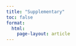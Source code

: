 ---
title: "Supplementary"
toc: false
format: 
  html:
    page-layout: article
---

<!-- Details of the three evaluations categories with metric and range in this study.

+-----------------------------------------------+--------------------------------+-------------------+---------------------------+-------------------------------------+
| Evaluation                                    | Task                           | Transformation    | Metric                    | Range                               |
+===============================================+================================+===================+===========================+=====================================+
| Data properties                               | Library size                   | No                | Kernel Density Scores     | \[0, infinity) then map to \[0, 1\] |
|                                               +--------------------------------+-------------------+                           |                                     |
|                                               | TMM                            | No                |                           |                                     |
|                                               +--------------------------------+-------------------+                           |                                     |
|                                               | Effective library size         | No                |                           |                                     |
|                                               +--------------------------------+-------------------|                           |                                     |
|                                               | Scaled variance                | Yes, z-score      |                           |                                     |
|                                               |                                | standardization   |                           |                                     |
|                                               +--------------------------------+-------------------|                           |                                     |
|                                               | Scaled mean                    | Yes, z-score      |                           |                                     |
|                                               |                                | standardization   |                           |                                     |
|                                               +--------------------------------+-------------------|                           |                                     |
|                                               | Fraction zero                  | No                |                           |                                     |
|                                               +--------------------------------+-------------------|                           |                                     |
|                                               | Sample Pearson correlation     | No                |                           |                                     |
|                                               +--------------------------------+-------------------|                           |                                     |
|                                               | Fraction zero gene             | No                |                           |                                     |
|                                               +--------------------------------+-------------------|                           |                                     |
|                                               |                                |                   |                           |                                     |
|                                               +--------------------------------+-------------------|                           |                                     |
|                                               |                                |                   |                           |                                     |
+-----------------------------------------------+--------------------------------+-------------------+---------------------------+-------------------------------------+
|                                               |                                |                   |                           |                                     | -->

